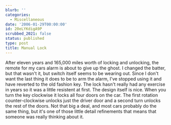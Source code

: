 ```yaml
---
blurb: ''
categories:
  - Miscellaneous
date: '2006-01-29T00:00:00'
id: 20eLYKdigA9P
scrubbed_2021: false
status: published
type: post
title: Manual Lock
---
```


After eleven years and 165,000 miles worth of locking and
unlocking, the remote for my cars alarm is about to give up the
ghost. I changed the batter, but that wasn't it, but switch itself
seems to be wearing out. Since I don't want the last thing it does
to be to arm the alarm, I've stopped using it and have reverted to
the old fashion key. The lock hasn't really had any exercise in
years so it was a little resistent at first. The design itself is
nice. When you turn the key clockwise it locks all four doors on
the car. The first rotation counter-clockwise unlocks just the
driver door and a second turn unlocks the rest of the doors. Not
that big a deal, and most cars probably do the same thing, but it's
one of those little detail refinements that means that someone was
really thinking about it.
